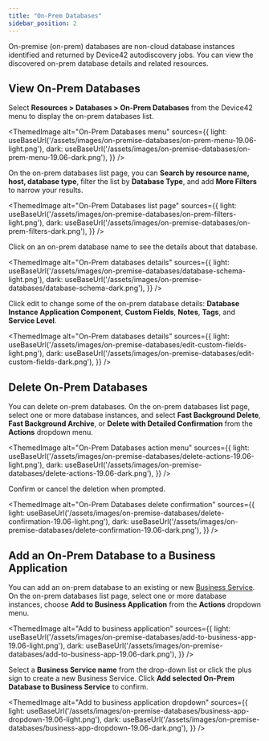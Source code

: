 ```yaml
---
title: "On-Prem Databases"
sidebar_position: 2
---
```




On-premise (on-prem) databases are non-cloud database instances identified and returned by Device42 autodiscovery jobs. You can view the discovered on-prem database details and related resources.

## View On-Prem Databases

Select **Resources > Databases > On-Prem Databases** from the Device42 menu to display the on-prem databases list.

<ThemedImage
  alt="On-Prem Databases menu"
  sources={{
    light: useBaseUrl('/assets/images/on-premise-databases/on-prem-menu-19.06-light.png'),
    dark: useBaseUrl('/assets/images/on-premise-databases/on-prem-menu-19.06-dark.png'),
  }}
/> 

On the on-prem databases list page, you can **Search by resource name, host, database type**, filter the list by **Database Type**, and add **More Filters** to narrow your results.

<ThemedImage
  alt="On-Prem Databases list page"
  sources={{
    light: useBaseUrl('/assets/images/on-premise-databases/on-prem-filters-light.png'),
    dark: useBaseUrl('/assets/images/on-premise-databases/on-prem-filters-dark.png'),
  }}
/> 

Click on an on-prem database name to see the details about that database. 

<ThemedImage
  alt="On-Prem databases details"
  sources={{
    light: useBaseUrl('/assets/images/on-premise-databases/database-schema-light.png'),
    dark: useBaseUrl('/assets/images/on-premise-databases/database-schema-dark.png'),
  }}
/> 

Click edit to change some of the on-prem database details: **Database Instance Application Component**, **Custom Fields**, **Notes**, **Tags**, and **Service Level**.

<ThemedImage
  alt="On-Prem databases details"
  sources={{
    light: useBaseUrl('/assets/images/on-premise-databases/edit-custom-fields-light.png'),
    dark: useBaseUrl('/assets/images/on-premise-databases/edit-custom-fields-dark.png'),
  }}
/> 

## Delete On-Prem Databases

You can delete on-prem databases. On the on-prem databases list page, select one or more database instances, and select **Fast Background Delete**, **Fast Background Archive**, or **Delete with Detailed Confirmation** from the **Actions** dropdown menu.

<ThemedImage
  alt="On-Prem Databases action menu"
  sources={{
    light: useBaseUrl('/assets/images/on-premise-databases/delete-actions-19.06-light.png'),
    dark: useBaseUrl('/assets/images/on-premise-databases/delete-actions-19.06-dark.png'),
  }}
/>  

Confirm or cancel the deletion when prompted.

<ThemedImage
  alt="On-Prem Databases delete confirmation"
  sources={{
    light: useBaseUrl('/assets/images/on-premise-databases/delete-confirmation-19.06-light.png'),
    dark: useBaseUrl('/assets/images/on-premise-databases/delete-confirmation-19.06-dark.png'),
  }}
/>  

## Add an On-Prem Database to a Business Application

You can add an on-prem database to an existing or new [Business Service](apps/business-services/index.mdx). On the on-prem databases list page, select one or more database instances, choose **Add to Business Application** from the **Actions** dropdown menu.

<ThemedImage
  alt="Add to business application"
  sources={{
    light: useBaseUrl('/assets/images/on-premise-databases/add-to-business-app-19.06-light.png'),
    dark: useBaseUrl('/assets/images/on-premise-databases/add-to-business-app-19.06-dark.png'),
  }}
/>  

Select a **Business Service name** from the drop-down list or click the plus sign to create a new Business Service. Click **Add selected On-Prem Database to Business Service** to confirm.

<ThemedImage
  alt="Add to business application dropdown"
  sources={{
    light: useBaseUrl('/assets/images/on-premise-databases/business-app-dropdown-19.06-light.png'),
    dark: useBaseUrl('/assets/images/on-premise-databases/business-app-dropdown-19.06-dark.png'),
  }}
/>  

